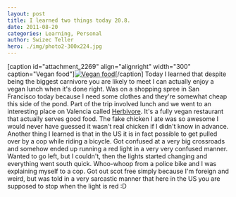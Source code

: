 ```yaml
---
layout: post
title: I learned two things today 20.8.
date: 2011-08-20
categories: Learning, Personal
author: Swizec Teller
hero: ./img/photo2-300x224.jpg
---
```


\[caption id="attachment_2269" align="alignright" width="300" caption="Vegan food"][![](./img/photo2-300x224.jpg "Vegan food")](http://swizec.com/blog/wp-content/uploads/2011/08/photo2.jpg)\[/caption] Today I learned that despite being the biggest carnivore you are likely to meet I can actually enjoy a vegan lunch when it's done right. Was on a shopping spree in San Francisco today because I need some clothes and they're somewhat cheap this side of the pond. Part of the trip involved lunch and we went to an interesting place on Valencia called [Herbivore](http://www.herbivorerestaurant.com/). It's a fully vegan restaurant that actually serves good food. The fake chicken I ate was so awesome I would never have guessed it wasn't real chicken if I didn't know in advance. Another thing I learned is that in the US it is in fact possible to get pulled over by a cop while riding a bicycle. Got confused at a very big crossroads and somehow ended up running a red light in a very very confused manner. Wanted to go left, but I couldn't, then the lights started changing and everything went south quick. Whoo-whoop from a police bike and I was explaining myself to a cop. Got out scot free simply because I'm foreign and weird, but was told in a very sarcastic manner that here in the US you are supposed to stop when the light is red :D
